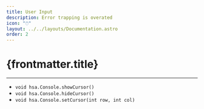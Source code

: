 ```yaml
---
title: User Input
description: Error trapping is overated
icon: "🖱️"
layout: ../../layouts/Documentation.astro
order: 2
---
```


# {frontmatter.title}

---

- `void hsa.Console.showCursor()`
- `void hsa.Console.hideCursor()`
- `void hsa.Console.setCursor(int row, int col)`